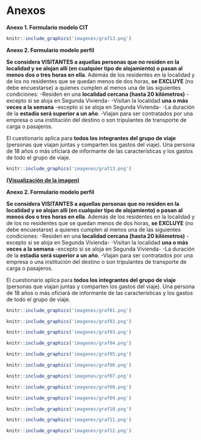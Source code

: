 # **Anexos** {-}

**Anexo 1. Formulario modelo CIT**
```r
knitr::include_graphics('imagenes/graf13.png')
```

**Anexo 2. Formulario modelo perfil**

::: {.note}
**Se considera VISITANTES a aquellas personas que no residen en la localidad  y se alojan allí (en cualquier tipo de alojamiento) o pasan al menos dos o tres horas en ella**. Además de los residentes en la localidad y de los no residentes que se quedan menos de dos horas, **se EXCLUYE** (no debe encuestarse) a quienes cumplen al menos una de las siguientes condiciones:
-Residen en una **localidad cercana (hasta 20 kilómetros)** -excepto si se aloja en Segunda Vivienda-
-Visitan la localidad **una o más veces a la semana** -excepto si se aloja en Segunda Vivienda-
-La duración de la **estadía será superior a un año**.
-Viajan para ser contratados por una empresa o una institución del destino o son tripulantes de transporte de carga o pasajeros.
 
El cuestionario aplica para **todos los integrantes del grupo de viaje** (personas que viajan juntas y comparten los gastos del viaje). 
Una persona de 18 años o más oficiará de informante de las características y los gastos de todo el grupo de viaje.

:::



```r
knitr::include_graphics('imagenes/graf13.png')
```


**[(Visualización de la imagen)](https://raw.githubusercontent.com/dnme-minturdep/DT4_perfiles/master/imagenes/graf13.png){target="_blank"}**




**Anexo 2. Formulario modelo perfil**

::: {.note}
**Se considera VISITANTES a aquellas personas que no residen en la localidad  y se alojan allí (en cualquier tipo de alojamiento) o pasan al menos dos o tres horas en ella**. Además de los residentes en la localidad y de los no residentes que se quedan menos de dos horas, **se EXCLUYE** (no debe encuestarse) a quienes cumplen al menos una de las siguientes condiciones:
-Residen en una **localidad cercana (hasta 20 kilómetros)** -excepto si se aloja en Segunda Vivienda-
-Visitan la localidad **una o más veces a la semana** -excepto si se aloja en Segunda Vivienda-
-La duración de la **estadía será superior a un año**.
-Viajan para ser contratados por una empresa o una institución del destino o son tripulantes de transporte de carga o pasajeros.
 
El cuestionario aplica para **todos los integrantes del grupo de viaje** (personas que viajan juntas y comparten los gastos del viaje). 
Una persona de 18 años o más oficiará de informante de las características y los gastos de todo el grupo de viaje.

:::



```r
knitr::include_graphics('imagenes/graf01.png')
```

```r
knitr::include_graphics('imagenes/graf02.png')
```

```r
knitr::include_graphics('imagenes/graf03.png')
```

```r
knitr::include_graphics('imagenes/graf04.png')
```


```r
knitr::include_graphics('imagenes/graf05.png')
```

```r
knitr::include_graphics('imagenes/graf06.png')
```


```r
knitr::include_graphics('imagenes/graf07.png')
```

```r
knitr::include_graphics('imagenes/graf08.png')
```

```r
knitr::include_graphics('imagenes/graf09.png')
```

```r
knitr::include_graphics('imagenes/graf10.png')
```

```r
knitr::include_graphics('imagenes/graf11.png')
```

```r
knitr::include_graphics('imagenes/graf12.png')
```